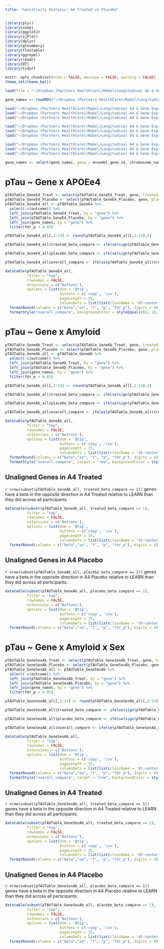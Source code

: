 ```yaml
---
title: "Sensitivity Analysis: A4 Treated vs Placebo"
---
```


```r
library(plyr)
library(nlme)
library(ggplot2)
library(sjPlot)
library(dplyr)
library(gtsummary)
library(flextable)
library(ggrepel)
library(readr)
library(DT)
library(tidyr)

knitr::opts_chunk$set(echo = FALSE, message = FALSE, warning = FALSE)
theme_set(theme_bw())
```

```r
load(file = "~/Dropbox (Partners HealthCare)/Mabel/Longitudinal A4 & Gene Expression/New Data/RNAseqData_Autosomal_XLinked_100824.RData")

gene_names <- readRDS("~/Dropbox (Partners HealthCare)/Mabel/Longitudinal A4 & Gene Expression/New Data/A4_RNAseq_GeneNames_081424.rds")

load("~/Dropbox (Partners HealthCare)/Mabel/Longitudinal A4 & Gene Expression/Baseline pTAU Models/LME_pTAUTable_GeneE4_Models_2024-10-08.RData")
load("~/Dropbox (Partners HealthCare)/Mabel/Longitudinal A4 & Gene Expression/Baseline pTAU Models/LME_pTAUTable_GeneAb_Models_2024-10-08.RData")
load("~/Dropbox (Partners HealthCare)/Mabel/Longitudinal A4 & Gene Expression/Baseline pTAU Models/LME_pTAUTable_GeneSexAb_Models_2024-10-08.RData")

load("~/Dropbox (Partners HealthCare)/Mabel/Longitudinal A4 & Gene Expression/Baseline pTAU Models/LME_pTAUTable_GeneE4_Treat_Models_2024-11-14.RData")
load("~/Dropbox (Partners HealthCare)/Mabel/Longitudinal A4 & Gene Expression/Baseline pTAU Models/LME_pTAUTable_GeneAb_Treat_Models_2024-11-14.RData")
load("~/Dropbox (Partners HealthCare)/Mabel/Longitudinal A4 & Gene Expression/Baseline pTAU Models/LME_pTAUTable_GeneSexAb_Treat_Models_2024-11-14.RData")

load("~/Dropbox (Partners HealthCare)/Mabel/Longitudinal A4 & Gene Expression/Baseline pTAU Models/LME_pTAUTable_GeneE4_Placebo_Models_2024-11-14.RData")
load("~/Dropbox (Partners HealthCare)/Mabel/Longitudinal A4 & Gene Expression/Baseline pTAU Models/LME_pTAUTable_GeneAb_Placebo_Models_2024-11-14.RData")
load("~/Dropbox (Partners HealthCare)/Mabel/Longitudinal A4 & Gene Expression/Baseline pTAU Models/LME_pTAUTable_GeneSexAb_Placebo_Models_2024-11-14.RData")

```

```r
gene_names <- select(gene_names, gene = ensembl_gene_id, chromosome_name, external_gene_name)
```

# pTau \~ Gene x APOEe4

```r
pTAUTable_GeneE4_Treat <- select(pTAUTable_GeneE4_Treat, gene, treated_beta = beta, treated_se = se, treated_t = t, treated_p = p)
pTAUTable_GeneE4_Placebo <- select(pTAUTable_GeneE4_Placebo, gene, placebo_beta = beta, placebo_se = se, placebo_t = t, placebo_p = p)
pTAUTable_GeneE4_all <- pTAUTable_GeneE4 %>%
  select(-c(outcome)) %>%
  left_join(pTAUTable_GeneE4_Treat, by = "gene") %>%
  left_join(pTAUTable_GeneE4_Placebo, by = "gene") %>%
  left_join(gene_names, by = "gene") %>%
  filter(fdr_p < 0.05)

pTAUTable_GeneE4_all[,2:14] <- round(pTAUTable_GeneE4_all[,2:14],4)
```

```r
pTAUTable_GeneE4_all$treated_beta_compare <- ifelse(sign(pTAUTable_GeneE4_all$beta) == sign(pTAUTable_GeneE4_all$treated_beta), 0, 1)

pTAUTable_GeneE4_all$placebo_beta_compare <- ifelse(sign(pTAUTable_GeneE4_all$beta) == sign(pTAUTable_GeneE4_all$placebo_beta), 0, 1)

pTAUTable_GeneE4_all$overall_compare <- ifelse(pTAUTable_GeneE4_all$treated_beta_compare == 1 | pTAUTable_GeneE4_all$placebo_beta_compare == 1, 1, 0)
```

```r
datatable(pTAUTable_GeneE4_all,
          filter = "top",
          rownames = FALSE,
          extensions = c('Buttons'),
          options = list(dom = 'Btip',
                         buttons = c('copy', 'csv'),
                         pageLength = 15,
                         columnDefs = list(list(className = 'dt-center', targets = 0:16)))) %>%
  formatRound(columns = c("beta","se", "t", "p", "fdr_p"), digits = 4) %>%
  formatStyle("overall_compare", backgroundColor = styleEqual(c(0, 1), c('grey96', 'yellow')))

```

# pTau \~ Gene x Amyloid

```r
pTAUTable_GeneAb_Treat <- select(pTAUTable_GeneAb_Treat, gene, treated_beta = beta, treated_se = se, treated_t = t, treated_p = p)
pTAUTable_GeneAb_Placebo <- select(pTAUTable_GeneAb_Placebo, gene, placebo_beta = beta, placebo_se = se, placebo_t = t, placebo_p = p)
pTAUTable_GeneAb_all <- pTAUTable_GeneAb %>%
  select(-c(outcome)) %>%
  left_join(pTAUTable_GeneAb_Treat, by = "gene") %>%
  left_join(pTAUTable_GeneAb_Placebo, by = "gene") %>%
  left_join(gene_names, by = "gene") %>%
  filter(fdr_p < 0.05)

pTAUTable_GeneAb_all[,2:14] <- round(pTAUTable_GeneAb_all[,2:14],4)

pTAUTable_GeneAb_all$treated_beta_compare <- ifelse(sign(pTAUTable_GeneAb_all$beta) == sign(pTAUTable_GeneAb_all$treated_beta), 0, 1)

pTAUTable_GeneAb_all$placebo_beta_compare <- ifelse(sign(pTAUTable_GeneAb_all$beta) == sign(pTAUTable_GeneAb_all$placebo_beta), 0, 1)

pTAUTable_GeneAb_all$overall_compare <- ifelse(pTAUTable_GeneAb_all$treated_beta_compare == 1 | pTAUTable_GeneAb_all$placebo_beta_compare == 1, 1, 0)
```

```r
datatable(pTAUTable_GeneAb_all,
          filter = "top",
          rownames = FALSE,
          extensions = c('Buttons'),
          options = list(dom = 'Btip',
                         buttons = c('copy', 'csv'),
                         pageLength = 15,
                         columnDefs = list(list(className = 'dt-center', targets = 0:16)))) %>%
  formatRound(columns = c("beta","se", "t", "p", "fdr_p"), digits = 4) %>%
  formatStyle("overall_compare", target = "row", backgroundColor = styleEqual(c(0, 1), c('grey96', 'yellow')))

```

## Unaligned Genes in A4 Treated

`r nrow(subset(pTAUTable_GeneAb_all, treated_beta_compare == 1))` genes have a beta in the opposite direction in A4 Treated relative to LEARN than they did across all participants.

```r
datatable(subset(pTAUTable_GeneAb_all, treated_beta_compare == 1),
          filter = "top",
          rownames = FALSE,
          extensions = c('Buttons'),
          options = list(dom = 'Btip',
                         buttons = c('copy', 'csv'),
                         pageLength = 15,
                         columnDefs = list(list(className = 'dt-center', targets = 0:16)))) %>%
  formatRound(columns = c("beta","se", "t", "p", "fdr_p"), digits = 4) 

```

## Unaligned Genes in A4 Placebo

`r nrow(subset(pTAUTable_GeneAb_all, placebo_beta_compare == 1))` genes have a beta in the opposite direction in A4 Placebo relative to LEARN than they did across all participants.

```r
datatable(subset(pTAUTable_GeneAb_all, placebo_beta_compare == 1),
          filter = "top",
          rownames = FALSE,
          extensions = c('Buttons'),
          options = list(dom = 'Btip',
                         buttons = c('copy', 'csv'),
                         pageLength = 15,
                         columnDefs = list(list(className = 'dt-center', targets = 0:16)))) %>%
  formatRound(columns = c("beta","se", "t", "p", "fdr_p"), digits = 4) 

```

# pTau \~ Gene x Amyloid x Sex

```r
pTAUTable_GeneSexAb_Treat <- select(pTAUTable_GeneSexAb_Treat, gene, treated_beta = beta, treated_se = se, treated_t = t, treated_p = p)
pTAUTable_GeneSexAb_Placebo <- select(pTAUTable_GeneSexAb_Placebo, gene, placebo_beta = beta, placebo_se = se, placebo_t = t, placebo_p = p)
pTAUTable_GeneSexAb_all <- pTAUTable_GeneSexAb %>%
  select(-c(outcome)) %>%
  left_join(pTAUTable_GeneSexAb_Treat, by = "gene") %>%
  left_join(pTAUTable_GeneSexAb_Placebo, by = "gene") %>%
  left_join(gene_names, by = "gene") %>%
  filter(fdr_p < 0.05)

pTAUTable_GeneSexAb_all[,2:14] <- round(pTAUTable_GeneSexAb_all[,2:14],4)

pTAUTable_GeneSexAb_all$treated_beta_compare <- ifelse(sign(pTAUTable_GeneSexAb_all$beta) == sign(pTAUTable_GeneSexAb_all$treated_beta), 0, 1)

pTAUTable_GeneSexAb_all$placebo_beta_compare <- ifelse(sign(pTAUTable_GeneSexAb_all$beta) == sign(pTAUTable_GeneSexAb_all$placebo_beta), 0, 1)

pTAUTable_GeneSexAb_all$overall_compare <- ifelse(pTAUTable_GeneSexAb_all$treated_beta_compare == 1 | pTAUTable_GeneSexAb_all$placebo_beta_compare == 1, 1, 0)
```

```r
datatable(pTAUTable_GeneSexAb_all,
          filter = "top",
          rownames = FALSE,
          extensions = c('Buttons'),
          options = list(dom = 'Btip',
                         buttons = c('copy', 'csv'),
                         pageLength = 15,
                         columnDefs = list(list(className = 'dt-center', targets = 0:16)))) %>%
  formatRound(columns = c("beta","se", "t", "p", "fdr_p"), digits = 4) %>%
  formatStyle("overall_compare", target = "row", backgroundColor = styleEqual(c(0, 1), c('grey96', 'yellow')))

```

## Unaligned Genes in A4 Treated

`r nrow(subset(pTAUTable_GeneSexAb_all, treated_beta_compare == 1))` genes have a beta in the opposite direction in A4 Treated relative to LEARN than they did across all participants.

```r
datatable(subset(pTAUTable_GeneSexAb_all, treated_beta_compare == 1),
          filter = "top",
          rownames = FALSE,
          extensions = c('Buttons'),
          options = list(dom = 'Btip',
                         buttons = c('copy', 'csv'),
                         pageLength = 15,
                         columnDefs = list(list(className = 'dt-center', targets = 0:16)))) %>%
  formatRound(columns = c("beta","se", "t", "p", "fdr_p"), digits = 4) 

```

## Unaligned Genes in A4 Placebo

`r nrow(subset(pTAUTable_GeneSexAb_all, placebo_beta_compare == 1))` genes have a beta in the opposite direction in A4 Placebo relative to LEARN than they did across all participants.

```r
datatable(subset(pTAUTable_GeneSexAb_all, placebo_beta_compare == 1),
          filter = "top",
          rownames = FALSE,
          extensions = c('Buttons'),
          options = list(dom = 'Btip',
                         buttons = c('copy', 'csv'),
                         pageLength = 15,
                         columnDefs = list(list(className = 'dt-center', targets = 0:16)))) %>%
  formatRound(columns = c("beta","se", "t", "p", "fdr_p"), digits = 4) 

```
